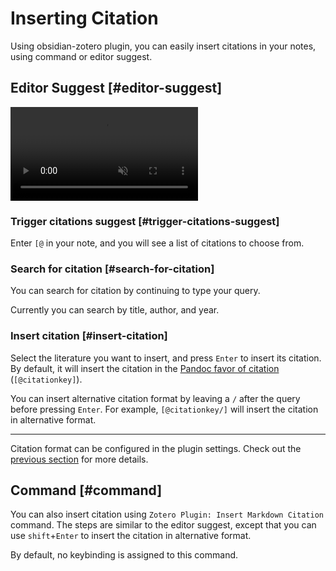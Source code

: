 
# Inserting Citation

Using obsidian-zotero plugin, you can easily insert citations in your notes, using command or editor suggest.

## Editor Suggest [#editor-suggest]

<video autoPlay loop muted playsInline width="300">
  <source src="/img/citation-insert-editor.mp4" type="video/mp4" />
  <Image
    src="/img/citation-insert-editor.gif"
    alt="citation insert with editor suggest"
    width="200"
    height="0"
  />
</video>

<Steps>

### Trigger citations suggest [#trigger-citations-suggest]

Enter `[@` in your note, and you will see a list of citations to choose from.

### Search for citation [#search-for-citation]

You can search for citation by continuing to type your query.

Currently you can search by title, author, and year.

### Insert citation [#insert-citation]

Select the literature you want to insert, and press `Enter` to insert its citation. By default, it will insert the citation in the [Pandoc favor of citation](https://pandoc.org/MANUAL.html#extension-citations) (`[@citationkey]`).

You can insert alternative citation format by leaving a `/` after the query before pressing `Enter`. For example, `[@citationkey/]` will insert the citation in alternative format.

---



</Steps>

Citation format can be configured in the plugin settings. Check out the [previous section](/getting-started/basic-usage/template-config) for more details.

## Command [#command]

You can also insert citation using `Zotero Plugin: Insert Markdown Citation` command.
The steps are similar to the editor suggest, except that you can use `shift`+`Enter` to insert the citation in alternative format.

By default, no keybinding is assigned to this command. 